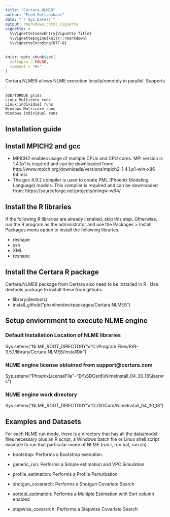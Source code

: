 ```yaml
---
title: "Certara.NLME8"
author: "Fred Soltanshahi"
date: "`r Sys.Date()`"
output: rmarkdown::html_vignette
vignette: >
  %\VignetteIndexEntry{Vignette Title}
  %\VignetteEngine{knitr::rmarkdown}
  %\VignetteEncoding{UTF-8}
---
```


```r
knitr::opts_chunk$set(
  collapse = FALSE,
  comment = "#>"
)
```

Certara.NLME8 allows NLME execution locally/remotely in parallel. Supports : 

    SGE/TORQUE grids
    Linux Multicore runs
    Linux individual runs
    Windows Multicore runs
    Windows individual runs

## Installation guide

## Install MPICH2 and gcc

- MPICH2 enables usage of multiple CPUs and CPU cores. MPI version is 1.4.1p1 is required and can be downloaded from: http://www.mpich.org/downloads/versions/mpich2-1.4.1.p1-win-x86-64.msi
- The gcc 4.9.2 compiler is used to create PML (Phoenix Modeling Language) models. This compiler is required and can be downloaded from: https://sourceforge.net/projects/mingw-w64/

## Install the R libraries

If the following R libraries are already installed, skip this step. Otherwise, run the R program as the administrator and use the Packages > Install Packages menu option to install the following libraries.

- reshape
- ssh
- XML
- reshape

## Install the Certara R package

Certara.NLME8 package from Certara also need to be installed in R .  Use devtools package to install these from githubs.

- library(devtools)
- install_github("phxnlmedev/rpackages/Certara.NLME8")

## Setup enviornment to execute NLME engine

### Default Installation Location of NLME libraries
Sys.setenv("NLME_ROOT_DIRECTORY"="C:/Program Files/R/R-3.5.1/library/Certara.NLME8/InstallDir")

### NLME engine license obtained from support@certara.com
Sys.setenv("PhoenixLicenseFile"="D:\\\\SDCard\\\\NlmeInstall_04_30_18\\\\lservrc")

### NLME engine work directory
Sys.setenv("NLME_ROOT_DIRECTORY"="D:/SDCard/NlmeInstall_04_30_18")

## Examples and Datasets

For each NLME run mode, there is a directory that has all the data/model files necessary plus an R script, a Windows batch file or Linux shell script example to run that particular mode of NLME (run.r, run.bat, run.sh).

- bootstrap: Performs a Bootstrap execution.

- generic_run: Performs a Simple estimation and VPC Simulation

- profile_estimation: Performs a Profile Perturbation

- shotgun_covarsrch: Performs a Shotgun Covariate Search

- sortcol_estimation: Performs a Multiple Estimation with Sort column enabled

- stepwise_covarsrch: Performs a Stepwise Covariate Search
